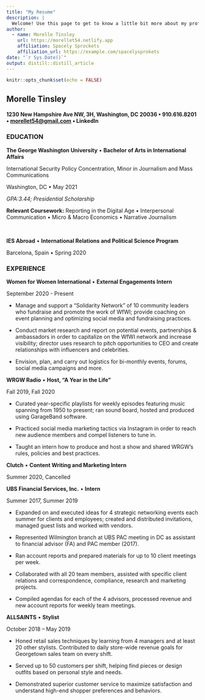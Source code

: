 ```yaml
---
title: "My Resume"
description: |
  Welcome! Use this page to get to know a little bit more about my professional experience.
author:
  - name: Morelle Tinsley 
    url: https://morellet54.netlify.app
    affiliation: Spacely Sprockets
    affiliation_url: https://example.com/spacelysprokets
date: "`r Sys.Date()`"
output: distill::distill_article
---
```


```r
knitr::opts_chunk$set(echo = FALSE)
```

## Morelle Tinsley 

#### 1230 New Hampshire Ave NW, 3H, Washington, DC 20036 • 910.616.8201 • [morellet54\@gmail.com](mailto:morellet54@gmail.com){.email} • LinkedIn

### **EDUCATION**

**The George Washington University** • **Bachelor of Arts in International Affairs**

International Security Policy Concentration, Minor in Journalism and Mass Communications

Washington, DC • May 2021

*GPA:3.44;
Presidential Scholarship*

**Relevant Coursework:** Reporting in the Digital Age • Interpersonal Communication • Micro & Macro Economics • Narrative Journalism

 

**IES Abroad** • **International Relations and Political Science Program**

Barcelona, Spain • Spring 2020

### EXPERIENCE

**Women for Women International** • **External Engagements Intern**

September 2020 - Present

-   Manage and support a "Solidarity Network" of 10 community leaders who fundraise and promote the work of WfWI; provide coaching on event planning and optimizing social media and fundraising
    practices.

-   Conduct market research and report on potential
    events, partnerships & ambassadors in order to capitalize on the WfWI
    network and increase visibility; director uses research to pitch opportunities
    to CEO and create relationships with influencers and celebrities.

-   Envision, plan, and carry out logistics
    for bi-monthly events, forums, social media campaigns and more.

**WRGW Radio** • **Host, "A Year in the Life"**

Fall 2019, Fall 2020

-   Curated year-specific playlists for weekly episodes featuring music spanning from 1950 to present; ran sound board, hosted and produced using GarageBand software.

-   Practiced social media marketing tactics via Instagram in order to reach new audience members and compel listeners to tune in.

-   Taught an intern how to produce and
    host a show and shared WRGW's rules, policies and best practices.

**Clutch** • **Content Writing and Marketing Intern**

Summer 2020, Cancelled

**UBS Financial Services, Inc.** • **Intern**

Summer 2017, Summer 2019

-   Expanded on and executed ideas for 4 strategic networking events each summer for clients and employees; created and distributed invitations, managed guest lists and worked with vendors.

-   Represented Wilmington branch at UBS PAC meeting in DC as assistant to financial advisor (FA) and PAC member (2017).

-   Ran account reports and prepared materials for up to 10 client meetings per week.

-   Collaborated with all 20 team members, assisted with specific client relations and correspondence, compliance, research and marketing projects.

-   Compiled agendas for each of the 4 advisors, processed revenue and new account reports for weekly team meetings.

**ALLSAINTS** • **Stylist**

October 2018 -- May 2019

-   Honed retail sales techniques by learning from 4 managers and at least 20 other stylists. Contributed to daily store-wide revenue goals for Georgetown sales team on every shift.

-   Served up to 50 customers per shift, helping find pieces or design outfits based on personal style and needs.

-   Demonstrated superior customer service to maximize satisfaction and understand high-end shopper preferences and behaviors. 

 
